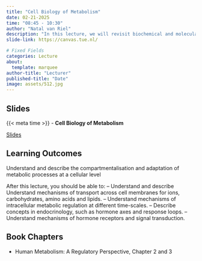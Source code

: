 ```yaml
---
title: "Cell Biology of Metabolism"
date: 02-21-2025
time: "08:45 - 10:30"
author: "Natal van Riel"
description: "In this lecture, we will revisit biochemical and molecular cell biology of metabolic regulation in cells and discuss hormonal regulation of metabolism."
slide-link: https://canvas.tue.nl/

# Fixed Fields
categories: Lecture
about:
  template: marquee
author-title: "Lecturer"
published-title: "Date"
image: assets/512.jpg
---
```


## Slides
::: slide-deck
{{< meta time >}} - **Cell Biology of Metabolism**

::: slides
[Slides]({{< meta slide-link >}})
:::
:::

## Learning Outcomes

::: {.callout-important title="Principal Learning Outcome 2"}
Understand and describe the compartmentalisation and adaptation of metabolic processes at a cellular level
:::

After this lecture, you should be able to:
--  Understand and describe Understand mechanisms of transport across cell membranes for ions, carbohydrates, amino acids and lipids.
--  Understand mechanisms of intracellular metabolic regulation at different time-scales.
--  Describe concepts in endocrinology, such as hormone axes and response loops.
--  Understand mechanisms of hormone receptors and signal transduction. 

## Book Chapters

- Human Metabolism: A Regulatory Perspective, Chapter 2 and 3
